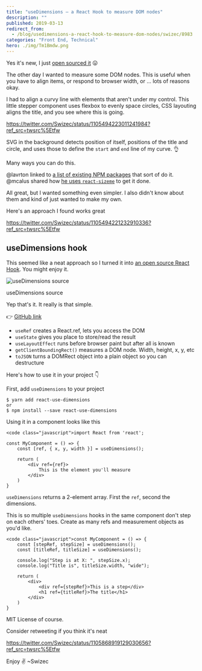```yaml
---
title: "useDimensions – a React Hook to measure DOM nodes"
description: ""
published: 2019-03-13
redirect_from:
  - /blog/usedimensions-a-react-hook-to-measure-dom-nodes/swizec/8983
categories: "Front End, Technical"
hero: ./img/Tm1Bmdw.png
---
```


Yes it's new, I just [open sourced it](https://github.com/Swizec/useDimensions) 😛

The other day I wanted to measure some DOM nodes. This is useful when you have to align items, or respond to browser width, or ... lots of reasons okay.

I had to align a curvy line with elements that aren't under my control. This little stepper component uses flexbox to evenly space circles, CSS layouting aligns the title, and you see where this is going.

https://twitter.com/Swizec/status/1105494223011241984?ref_src=twsrc%5Etfw

SVG in the background detects position of itself, positions of the title and circle, and uses those to define the `start` and `end` line of my curve. 👌

Many ways you can do this.

@lavrton linked to [a list of existing NPM packages](https://www.npmjs.com/search?q=hook%20size) that sort of do it. @mcalus shared how [he uses `react-sizeme`](https://github.com/mcalus3/open-fraksl/blob/master/src/components/DomainComponents/DrawingComponents/FractalStage.tsx) to get it done.

All great, but I wanted something even simpler. I also didn't know about them and kind of just wanted to make my own.

Here's an approach I found works great

https://twitter.com/Swizec/status/1105494221232910336?ref_src=twsrc%5Etfw

## useDimensions hook

This seemed like a neat approach so I turned it into [an open source React Hook](https://github.com/Swizec/useDimensions). You might enjoy it.

![useDimensions source](./img/Tm1Bmdw.png)

useDimensions source

Yep that's it. It really is that simple.

👉 [GitHub link](https://github.com/Swizec/useDimensions)

- `useRef` creates a React.ref, lets you access the DOM
- `useState` gives you place to store/read the result
- `useLayoutEffect` runs before browser paint but after all is known
- `getClientBoundingRect()` measures a DOM node. Width, height, x, y, etc
- `toJSON` turns a DOMRect object into a plain object so you can destructure

Here's how to use it in your project 👇

First, add `useDimensions` to your project

    $ yarn add react-use-dimensions
    or
    $ npm install --save react-use-dimensions

Using it in a component looks like this

    <code class="javascript">import React from 'react';

    const MyComponent = () => {
        const [ref, { x, y, width }] = useDimensions();

        return (
            <div ref={ref}>
                This is the element you'll measure
            </div>
        )
    }

`useDimensions` returns a 2-element array. First the `ref`, second the dimensions.

This is so multiple `useDimensions` hooks in the same component don't step on each others' toes. Create as many refs and measurement objects as you'd like.

    <code class="javascript">const MyComponent = () => {
        const [stepRef, stepSize] = useDimensions();
        const [titleRef, titleSize] = useDimensions();

        console.log("Step is at X: ", stepSize.x);
        console.log("Title is", titleSize.width, "wide");

        return (
            <div>
                <div ref={stepRef}>This is a step</div>
                <h1 ref={titleRef}>The title</h1>
            </div>
        )
    }

MIT License of course.

Consider retweeting if you think it's neat

https://twitter.com/Swizec/status/1105868919129030656?ref_src=twsrc%5Etfw

Enjoy ✌️ ~Swizec
